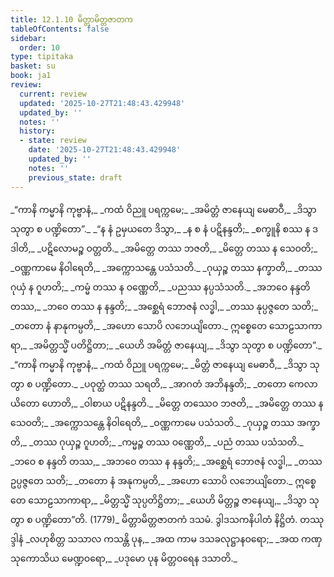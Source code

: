 ```yaml
---
title: 12.1.10 မိတ္တာမိတ္တဇာတက
tableOfContents: false
sidebar:
  order: 10
type: tipitaka
basket: su
book: ja1
review:
  current: review
  updated: '2025-10-27T21:48:43.429948'
  updated_by: ''
  notes: ''
  history:
  - state: review
    date: '2025-10-27T21:48:43.429948'
    updated_by: ''
    notes: ''
    previous_state: draft
---
```



<ReviewStatus review={frontmatter.review} showDetails={true} />

<HypothesisAnnotation frontmatter={frontmatter} />

<DynamicBreadcrumb />

<Division number="121" book="ja1" e="ch" v="22" p="255">

<Paragraph number="2368" type="verses" book="ja1">
_“ကာနိ ကမ္မာနိ ကုဗ္ဗာနံ,_  
_ကထံ ဝိညူ ပရက္ကမေ;_  
_အမိတ္တံ ဇာနေယျ မေဓာဝီ,_  
_ဒိသွာ သုတွာ စ ပဏ္ဍိတော”._  

</Paragraph>

</Division>
<Division number="122" book="ja1" e="ch" v="22" p="255">

<Paragraph number="2369" type="verses" book="ja1">
_“န နံ ဥမှယတေ ဒိသွာ,_  
_န စ နံ ပဋိနန္ဒတိ;_  
_စက္ခူနိ စဿ န ဒဒါတိ,_  
_ပဋိလောမဉ္စ ဝတ္တတိ._  

</Paragraph>

</Division>
<Division number="123" book="ja1" e="ch" v="22" p="255">

<Paragraph number="2370" type="verses" book="ja1">
_အမိတ္တေ တဿ ဘဇတိ,_  
_မိတ္တေ တဿ န သေဝတိ;_  
_ဝဏ္ဏကာမေ နိဝါရေတိ,_  
_အက္ကောသန္တေ ပသံသတိ._  

</Paragraph>

</Division>
<Division number="124" book="ja1" e="ch" v="22" p="255">

<Paragraph number="2371" type="verses" book="ja1">
_ဂုယှဉ္စ တဿ နက္ခာတိ,_  
_တဿ ဂုယှံ န ဂူဟတိ;_  
_ကမ္မံ တဿ န ဝဏ္ဏေတိ,_  
_ပညဿ နပ္ပသံသတိ._  

</Paragraph>

</Division>
<Division number="125" book="ja1" e="ch" v="22" p="255">

<Paragraph number="2372" type="verses" book="ja1">
_အဘဝေ နန္ဒတိ တဿ,_  
_ဘဝေ တဿ န နန္ဒတိ;_  
_အစ္ဆေရံ ဘောဇနံ လဒ္ဓါ,_  
_တဿ နုပ္ပဇ္ဇတေ သတိ;_  
_တတော နံ နာနုကမ္ပတိ,_  
_အဟော သောပိ လဘေယျိတော._  

</Paragraph>

</Division>
<Division number="126" book="ja1" e="ch" v="22" p="255">

<Paragraph number="2373" type="verses" book="ja1">
ဣစ္စေတေ သောဠသာကာရာ,_  
_အမိတ္တသ္မိံ ပတိဋ္ဌိတာ;_  
_ယေဟိ အမိတ္တံ ဇာနေယျ,_  
_ဒိသွာ သုတွာ စ ပဏ္ဍိတော”._  

</Paragraph>

</Division>
<Division number="127" book="ja1" e="ch" v="22" p="255">

<Paragraph number="2374" type="verses" book="ja1">
_“ကာနိ ကမ္မာနိ ကုဗ္ဗာနံ,_  
_ကထံ ဝိညူ ပရက္ကမေ;_  
_မိတ္တံ ဇာနေယျ မေဓာဝီ,_  
_ဒိသွာ သုတွာ စ ပဏ္ဍိတော._  

</Paragraph>

</Division>
<Division number="128" book="ja1" e="ch" v="22" p="255">

<Paragraph number="2375" type="verses" book="ja1">
_ပဝုတ္ထံ တဿ သရတိ,_  
_အာဂတံ အဘိနန္ဒတိ;_  
_တတော ကေလာယိတော ဟောတိ,_  
_ဝါစာယ ပဋိနန္ဒတိ._  

</Paragraph>

</Division>
<Division number="129" book="ja1" e="ch" v="22" p="255">

<Paragraph number="2376" type="verses" book="ja1">
_မိတ္တေ တဿေဝ ဘဇတိ,_  
_အမိတ္တေ တဿ န သေဝတိ;_  
_အက္ကောသန္တေ နိဝါရေတိ,_  
_ဝဏ္ဏကာမေ ပသံသတိ._  

</Paragraph>

</Division>
<Division number="130" book="ja1" e="ch" v="22" p="255">

<Paragraph number="2377" type="verses" book="ja1">
_ဂုယှဉ္စ တဿ အက္ခာတိ,_  
_တဿ ဂုယှဉ္စ ဂူဟတိ;_  
_ကမ္မဉ္စ တဿ ဝဏ္ဏေတိ,_  
_ပညံ တဿ ပသံသတိ._  

</Paragraph>

</Division>
<Division number="131" book="ja1" e="ch" v="22" p="255">

<Paragraph number="2378" type="verses" book="ja1">
_ဘဝေ စ နန္ဒတိ တဿ,_  
_အဘဝေ တဿ န နန္ဒတိ;_  
_အစ္ဆေရံ ဘောဇနံ လဒ္ဓါ,_  
_တဿ ဥပ္ပဇ္ဇတေ သတိ;_  
_တတော နံ အနုကမ္ပတိ,_  
_အဟော သောပိ လဘေယျိတော._  

</Paragraph>

</Division>
<Division number="132" book="ja1" e="ch" v="22" p="256">

<Paragraph number="2379" type="verses" book="ja1">
ဣစ္စေတေ သောဠသာကာရာ,_  
_မိတ္တသ္မိံ သုပ္ပတိဋ္ဌိတာ;_  
_ယေဟိ မိတ္တဉ္စ ဇာနေယျ,_  
_ဒိသွာ သုတွာ စ ပဏ္ဍိတော”တိ. (1779)_  


</Paragraph>
</Division>

<Paragraph number="2380" type="center" book="ja1">
မိတ္တာမိတ္တဇာတကံ ဒသမံ.



</Paragraph>

<Paragraph number="2381" type="center" book="ja1">
ဒွါဒသကနိပါတံ နိဋ္ဌိတံ.



</Paragraph>

<Paragraph number="2382" type="center" book="ja1">
တဿုဒ္ဒါနံ


</Paragraph>

<Paragraph number="2383" type="verses" book="ja1">
_လဟုစိတ္တ သသာလ ကသန္တိ ပုန,_  
_အထ ကာမ ဒသခလုဋ္ဌာနဝရော;_  
_အထ ကဏှ သုကောသိယ မေဏ္ဍဝရော,_  
_ပဒုမော ပုန မိတ္တဝရေန ဒသာတိ._
</Paragraph>